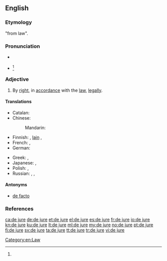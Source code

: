 ==English==
{{wikipedia}}

===Etymology===
{{etyl|la|en}} "from law".

===Pronunciation===
* {{a|US}} {{IPA|/deɪ ˈd͡ʒʊɹi/<ref name="OALD8">[http://oald8.oxfordlearnersdictionaries.com/dictionary/de-jure]</ref>|/deɪ ˈd͡ʒʊəɹeɪ/<ref>{{R:Dictionary.com}}</ref>|/di ˈd͡ʒʊɹi/}}
* {{a|UK}} {{IPA|/deɪ ˈd͡ʒʊəɹi/}}<ref name="OALD8"></ref>
<!--
some places also {{IPA|/deɪ ˈjʊəɹeɪ/}}?
US also {{IPA|/di ˈd͡ʒʊɹ/|/di ˈʒʊɹ/}}?
-->{{attention|en}}<!--check the pronunciations, sort them-->

===Adjective===
{{en-adj|head=[[de]] [[jure]]|-}}

# By [[right]], in [[accordance]] with the [[law]], [[legally]].

====Translations====
{{trans-top|by right}}
* Catalan: {{t+|ca|de iure}}
* Chinese:
*: Mandarin: {{t+|cmn|法律|tr=ànzhào fǎlǜ|alt=按照法律|sc=Hani}}
* Finnish: {{t+|fi|de jure}}, [[laki#Finnish|lain]] {{t+|fi|mukaan}}, {{t|fi|laillisesti}}
* French: {{t+|fr|de jure}}, {{t+|fr|de droit}}
* German: {{t+|de|de jure}}
{{trans-mid}}
* Greek: {{t+|el|αυτοδικαίως|tr=aftodikaíos|sc=Grek}}, {{t|el|εκ του νόμου|tr=ek tou nómou|sc=Grek}}
* Japanese: {{t|ja|デ・ジュリ|tr=de-juri|sc=Jpan}}, {{t|ja|法律上|tr=ほうりつじょうの, hōritsujō no|alt=法律上の|sc=Jpan}}
* Polish: {{t|pl|wedle prawa}}, {{t|pl|de jure}}
* Russian: {{t+|ru|де-юре|tr=dɛ-júrɛ|sc=Cyrl}}, {{t+|ru|юридический|tr=juridíčeskij|sc=Cyrl}}, {{t+|ru|право|tr=po právu|alt=по праву|sc=Cyrl}}
{{trans-bottom}}

====Antonyms====
* [[de facto]]

===References===
<references/>

[[Category:en:Law]]

[[ca:de jure]]
[[de:de jure]]
[[et:de jure]]
[[el:de jure]]
[[es:de jure]]
[[fr:de jure]]
[[io:de jure]]
[[kn:de jure]]
[[ku:de jure]]
[[lt:de jure]]
[[ml:de jure]]
[[my:de jure]]
[[no:de jure]]
[[pt:de jure]]
[[fi:de jure]]
[[sv:de jure]]
[[ta:de jure]]
[[tt:de jure]]
[[tr:de jure]]
[[vi:de jure]]